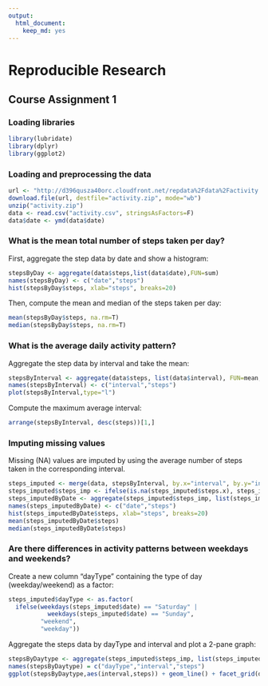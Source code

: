 ```yaml
---
output:
  html_document:
    keep_md: yes
---
```

Reproducible Research
=====================
## Course Assignment 1

### Loading libraries
```r
library(lubridate)
library(dplyr)
library(ggplot2)
```

### Loading and preprocessing the data
```r
url <- "http://d396qusza40orc.cloudfront.net/repdata%2Fdata%2Factivity.zip"
download.file(url, destfile="activity.zip", mode="wb")
unzip("activity.zip")
data <- read.csv("activity.csv", stringsAsFactors=F)
data$date <- ymd(data$date)
```

### What is the mean total number of steps taken per day?
First, aggregate the step data by date and show a histogram:
```r
stepsByDay <- aggregate(data$steps,list(data$date),FUN=sum)
names(stepsByDay) <- c("date","steps")
hist(stepsByDay$steps, xlab="steps", breaks=20)
```

Then, compute the mean and median of the steps taken per day:
```r
mean(stepsByDay$steps, na.rm=T)
median(stepsByDay$steps, na.rm=T)
```

### What is the average daily activity pattern?
Aggregate the step data by interval and take the mean:
```r
stepsByInterval <- aggregate(data$steps, list(data$interval), FUN=mean, na.rm=T)
names(stepsByInterval) <- c("interval","steps")
plot(stepsByInterval,type="l")
```

Compute the maximum average interval:
```r
arrange(stepsByInterval, desc(steps))[1,]
```

### Imputing missing values
Missing (NA) values are imputed by using the average number of steps taken in the corresponding interval.
```r
steps_imputed <- merge(data, stepsByInterval, by.x="interval", by.y="interval")
steps_imputed$steps_imp <- ifelse(is.na(steps_imputed$steps.x), steps_imputed$steps.y, steps_imputed$steps.x)
steps_imputedByDate <- aggregate(steps_imputed$steps_imp, list(steps_imputed$date), FUN=sum)
names(steps_imputedByDate) <- c("date","steps")
hist(steps_imputedByDate$steps, xlab="steps", breaks=20)
mean(steps_imputedByDate$steps)
median(steps_imputedByDate$steps)
```

### Are there differences in activity patterns between weekdays and weekends?
Create a new column "dayType" containing the type of day (weekday/weekend) as a factor:
```r
steps_imputed$dayType <- as.factor(
  ifelse(weekdays(steps_imputed$date) == "Saturday" | 
           weekdays(steps_imputed$date) == "Sunday", 
         "weekend",
         "weekday"))

```
Aggregate the steps data by dayType and interval and plot a 2-pane graph:
```r
stepsByDaytype <- aggregate(steps_imputed$steps_imp, list(steps_imputed$dayType, steps_imputed$interval), FUN=mean)
names(stepsByDaytype) = c("dayType","interval","steps")
ggplot(stepsByDaytype,aes(interval,steps)) + geom_line() + facet_grid(dayType ~ .)
```

